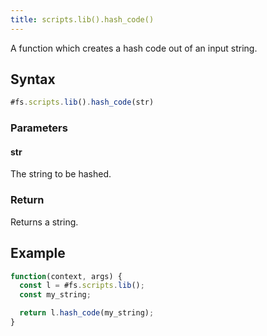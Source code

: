 ```yaml
---
title: scripts.lib().hash_code()
---
```


A function which creates a hash code out of an input string.

## Syntax

```js
#fs.scripts.lib().hash_code(str)
```

### Parameters

#### str

The string to be hashed.

### Return

Returns a string.

## Example

```js
function(context, args) {
  const l = #fs.scripts.lib();
  const my_string;

  return l.hash_code(my_string);
}
```
